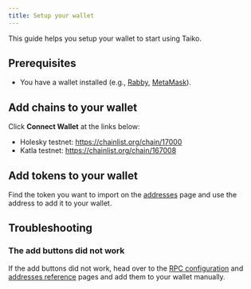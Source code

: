 ```yaml
---
title: Setup your wallet
---
```


This guide helps you setup your wallet to start using Taiko.

## Prerequisites

- You have a wallet installed (e.g., [Rabby](https://rabby.io/), [MetaMask](https://metamask.io/)).

## Add chains to your wallet

Click **Connect Wallet** at the links below:

- Holesky testnet: https://chainlist.org/chain/17000
- Katla testnet: https://chainlist.org/chain/167008

## Add tokens to your wallet

Find the token you want to import on the [addresses](/network-reference/addresses) page and use the address to add it to your wallet.

## Troubleshooting

### The add buttons did not work

If the add buttons did not work, head over to the [RPC configuration](/network-reference/rpc-configuration) and [addresses reference](/network-reference/addresses) pages and add them to your wallet manually.

